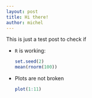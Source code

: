 ```yaml
---
layout: post
title: Hi there!
author: michel
---
```


This is just a test post to check if

* `R` is working:
  ```r
  set.seed(2)
  mean(rnorm(100))
  ```
* Plots are not broken
  ```r
  plot(1:11)
  ```
